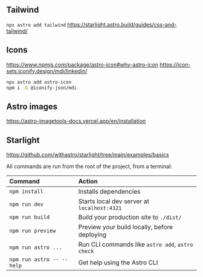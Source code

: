 ## Tailwind

`npx astro add tailwind`
https://starlight.astro.build/guides/css-and-tailwind/


## Icons

https://www.npmjs.com/package/astro-icon#why-astro-icon
https://icon-sets.iconify.design/mdi/linkedin/


```bash
npx astro add astro-icon
npm i -D @iconify-json/mdi


```


## Astro images

https://astro-imagetools-docs.vercel.app/en/installation

## Starlight

https://github.com/withastro/starlight/tree/main/examples/basics

All commands are run from the root of the project, from a terminal:

| Command                   | Action                                           |
| :------------------------ | :----------------------------------------------- |
| `npm install`             | Installs dependencies                            |
| `npm run dev`             | Starts local dev server at `localhost:4321`      |
| `npm run build`           | Build your production site to `./dist/`          |
| `npm run preview`         | Preview your build locally, before deploying     |
| `npm run astro ...`       | Run CLI commands like `astro add`, `astro check` |
| `npm run astro -- --help` | Get help using the Astro CLI                     |
